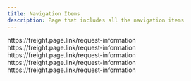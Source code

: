 ```yaml
---
title: Navigation Items
description: Page that includes all the navigation items
---
```


<Title>Products</Title> <AnchorLinks small>
  <AnchorLink to='https://freight.page.link/request-information'>
    https://freight.page.link/request-information
  </AnchorLink>
</AnchorLinks> <Title>Solutions</Title> <AnchorLinks small>
  <AnchorLink to='https://freight.page.link/request-information'>
    https://freight.page.link/request-information
  </AnchorLink>
</AnchorLinks> <Title>Partners</Title> <AnchorLinks small>
  <AnchorLink to='https://freight.page.link/request-information'>
    https://freight.page.link/request-information
  </AnchorLink>
</AnchorLinks> <Title>Marketplace</Title> <AnchorLinks small>
  <AnchorLink to='https://freight.page.link/request-information'>
    https://freight.page.link/request-information
  </AnchorLink>
</AnchorLinks> <Title>Pricing</Title> <AnchorLinks small>
  <AnchorLink to='https://freight.page.link/request-information'>
    https://freight.page.link/request-information
  </AnchorLink>
</AnchorLinks>
